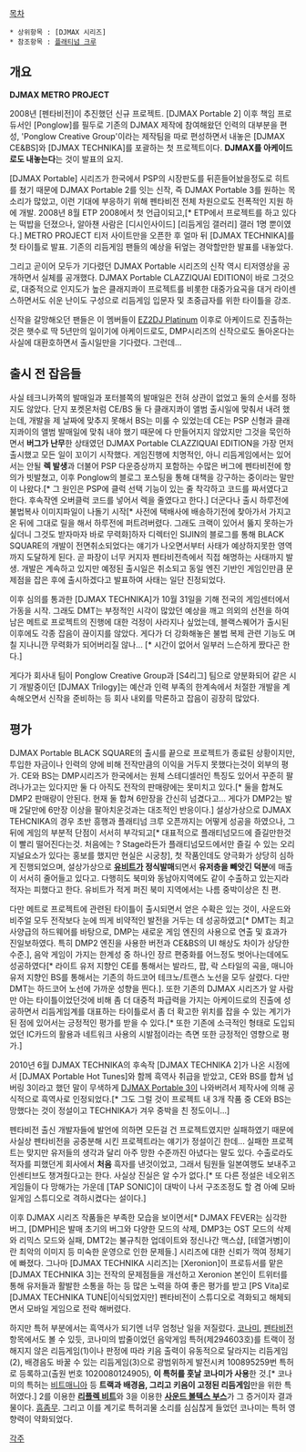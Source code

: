 [[목차]]

 * 상위항목 : [DJMAX 시리즈]
 * 참조항목 : [[플래티넘 크루]]

== 개요 ==
{{{#!html
 <iframe width="560" height="315" src="//www.youtube.com/embed/TwBAGsdksUY" frameborder="0" allowfullscreen></iframe>
}}}

{{{#!html
 <iframe width="560" height="315" src="http://www.youtube.com/embed/-X8i2YNaS4Y?feature=player_detailpage" frameborder="0" allowfullscreen></iframe>
}}}

'''DJMAX METRO PROJECT'''

2008년 [펜타비전]이 추진했던 신규 프로젝트. [DJMAX Portable 2] 이후 책임 프로듀서인 [Ponglow]를 필두로 기존의 DJMAX 제작에 참여해왔던 인력의 대부분을 편성, 'Ponglow Creative Group'이라는 제작팀을 따로 편성하면서 내놓은 [DJMAX CE&BS]와 [DJMAX TECHNIKA]를 포괄하는 첫 프로젝트이다. '''DJMAX를 아케이드로도 내놓는다'''는 것이 발표의 요지.

[DJMAX Portable] 시리즈가 한국에서 PSP의 시장판도를 뒤흔들어놨을정도로 히트를 쳤기 때문에 DJMAX Portable 2를 잇는 신작, 즉 DJMAX Portable 3를 원하는 목소리가 많았고, 이런 기대에 부응하기 위해 펜타비전 전체 차원으로도 전폭적인 지원 하에 개발. 2008년 8월 ETP 2008에서 첫 언급이되고,[* ETP에서 프로젝트를 하고 있다는 떡밥을 던졌으나, 알아챈 사람은 [디시인사이드] [리듬게임 갤러리] 갤러 1명 뿐이였다.] METRO PROJECT 티저 사이트만을 오픈한 후 얼마 뒤 [DJMAX TECHNIKA]를 첫 타이틀로 발표. 기존의 리듬게임 팬들의 예상을 뒤엎는 경악할만한 발표를 내놓았다.

그리고 곧이어 모두가 기다렸던 DJMAX Portable 시리즈의 신작 역시 티저영상을
공개하면서 실체를 공개했다. DJMAX Portable CLAZZIQUAI EDITION이 바로 그것으로, 대중적으로 인지도가 높은 클래지콰이 프로젝트를 비롯한 대중가요곡을 대거 라이센스하면서도 쉬운 난이도 구성으로 리듬게임 입문자 및 초중급자를 위한 타이틀을 강조.

신작을 갈망해오던 팬들은 이 멤버들이 [[EZ2DJ Platinum]] 이후로 아케이드로 진출하는 것은 햇수로 딱 5년만의 일이기에 아케이드로도, DMP시리즈의 신작으로도 돌아온다는 사실에 대환호하면서 출시일만을 기다렸다. 그런데...

== 출시 전 잡음들 ==
사실 테크니카쪽의 발매일과 포터블쪽의 발매일은 전혀 상관이 없었고 둘의 순서를 정하지도 않았다. 단지 포켓몬처럼 CE/BS 둘 다 클래지콰이 앨범 출시일에 맞춰서 내려 했는데, 개발을 제 날짜에 맞추지 못해서 BS는 미룰 수 있었는데 CE는 PSP 신형과 클래지콰이의 앨범 발매일에 맞춰 내야 했기 때문에 다 만들어지지 않았지만 그것을 묵인하면서 '''버그가 난무'''한 상태였던 DJMAX Portable CLAZZIQUAI EDITION을 가장 먼저 출시했고 모든 일이 꼬이기 시작했다. 게임진행에 치명적인, 아니 리듬게임에서는 있어서는 안될 '''렉 발생'''과 더불어 PSP 다운증상까지 포함하는 수많은 버그에 펜타비전에 항의가 빗발쳤고, 이후 Ponglow의 블로그 포스팅을 통해 대책을 강구하는 중이라는 말만이 나왔다.[* 그 원인은 PSP에 클럭 선택 기능이 있는 줄 착각하고 코드를 짜서였다고 한다. 후속작엔 오버클럭 코드를 넣어서 렉을 줄였다고 한다.] 
더군다나 출시 하루전에 불법복사 이미지파일이 나돌기 시작[* 사전에 택배사에 배송하기전에 찾아가서 가지고 온 뒤에 그대로 릴을 해서 하루전에 퍼트려버렸다. 그래도 크랙이 있어서 뚫지 못하는가 싶더니 그것도 받자마자 바로 무력화]하자 디렉터인 SIJIN의 블로그를 통해 BLACK SQUARE의 개발이 전면취소되었다는 얘기가 나오면서부터 사태가 예상하지못한 영역까지 도달하게 된다. 곧 파장이 너무 커지자 펜타비전측에서 직접 해명하는 사태까지 발생. 개발은 계속하고 있지만 예정된 출시일은 취소되고 동일 엔진 기반인 게임인만큼 문제점을 잡은 후에 출시하겠다고 발표하여 사태는 일단 진정되었다.

이후 심의를 통과한 [DJMAX TECHNIKA]가 10월 31일을 기해 전국의 게임센터에서 가동을 시작.
그래도 DMT는 부정적인 시각이 많았던 예상을 깨고 의외의 선전을 하여 남은 메트로 프로젝트의 진행에 대한 걱정이 사라지나 싶었는데, 블랙스퀘어가 출시된 이후에도 각종 잡음이 끊이지를 않았다. 게다가 더 강화해놓은 불법 복제 관련 기능도 며칠 지나니깐 무력화가 되어버리질 않나... [* 시간이 없어서 일부러 느슨하게 짰다곤 한다.]

게다가 회사내 팀이 Ponglow Creative Group과 [S4리그] 팀으로 양분화되어 같은 시기 개발중이던 [DJMAX Trilogy]는 예산과 인력 부족의 한계속에서 처절한 개발을 계속해오면서 신작을 준비하는 등 회사 내외를 막론하고 잡음이 굉장히 많았다.

== 평가 ==
DJMAX Portable BLACK SQUARE의 출시를 끝으로 프로젝트가 종료된 상황이지만, 투입한 자금이나 인력의 양에 비해 전작만큼의 이익을 거두지 못했다는것이 외부의 평가. CE와 BS는 DMP시리즈가 한국에서는 원체 스테디셀러인 특징도 있어서 꾸준히 팔려나가고는 있다지만 둘 다 아직도 전작의 판매량에는 못미치고 있다.[* 둘을 합쳐도 DMP2 판매량이 안된다. 현재 둘 합쳐 6만장을 간신히 넘겼다고... 게다가 DMP2는 발매 2달만에 6만장 이상을 팔아치운것과는 대조적인 반응이다.] 
설상가상으로 DJMAX TEHCNIKA의 경우 초반 흥행과 플래티넘 크루 오픈까지는 어떻게 성공을 하였으나, 그 뒤에 게임의 부분적 단점이 서서히 부각되고[* 대표적으로 플래티넘모드에 즐길만한것이 빨리 떨어진다는것. 처음에는 ? Stage라든가 플래티넘모드에서만 즐길 수 있는 오리지널요소가 있다는 홍보를 했지만 현실은 시궁창], 첫 작품인데도 양극화가 상당히 심하게 진행되었으며, 설상가상으로 '''[[유비트]]가 정식발매'''되면서 '''유저층을 빼앗긴 덕분'''에 매출이 서서히 줄어들고 있다고. 다행히도 북미와 동남아지역에도 같이 수출하고 있는지라 적자는 피했다고 한다. 유비트가 적게 퍼진 북미 지역에서는 나름 중박이상은 친 편.

다만 메트로 프로젝트에 관련된 타이틀이 출시되면서 얻은 수확은 있는 것이, 사운드와 비주얼 모두 전작보다 눈에 띄게 비약적인 발전을 거두는 데 성공하였고[* DMT는 최고사양급의 하드웨어를 바탕으로, DMP는 새로운 게임 엔진의 사용으로 연출 및 효과가 진일보하였다. 특히 DMP2 엔진을 사용한 버전과 CE&BS의 UI 해상도 차이가 상당한 수준.], 음악 게임이 가지는 한계성 중 하나인 장르 편중화를 어느정도 벗어나는데에도 성공하였다[* 라이트 유저 지향인 CE를 통해서는 발라드, 팝, 락 스타일의 곡을, 매니아 유저 지향인 BS를 통해서는 기존의 하드코어 테크노/트랜스 노선을 모두 살렸다. 다만 DMT는 하드코어 노선에 가까운 성향을 띈다.]. 또한 기존의 DJMAX 시리즈가 알 사람만 아는 타이틀이었던것에 비해 좀 더 대중적 파급력을 가지는 아케이드로의 진출에 성공하면서 리듬게임계를 대표하는 타이틀로서 좀 더 확고한 위치를 잡을 수 있는 계기가 된 점에 있어서는 긍정적인 평가를 받을 수 있다.[* 또한 기존에 소극적인 형태로 도입되었던 IC카드의 활용과 네트워크 사용의 시발점이라는 측면 또한 긍정적인 영향으로 평가.]

2010년 6월 DJMAX TECHNIKA의 후속작 [DJMAX TECHNIKA 2]가 나온 시점에서 [DJMAX Portable Hot Tunes]와 함께 흑역사 취급을 받았고, CE와 BS를 합쳐 넘버링 3이라고 했던 말이 무색하게 [[DJMAX Portable 3]]이 나와버려서 제작사에 의해 공식적으로 흑역사로 인정되었다.[* 그도 그럴 것이 프로젝트 내 3개 작품 중 CE와 BS는 망했다는 것이 정설이고 TECHNIKA가 겨우 중박을 친 정도이니...]

펜타비전 출신 개발자들에 발언에 의하면 모든걸 건 프로젝트였지만 실패하였기 때문에 사실상 펜타비전을 공중분해 시킨 프로젝트라는 얘기가 정설이긴 한데... 실패한 프로젝트는 맞지만 유저들의 생각과 달리 아주 망한 수준까진 아녔다는 말도 있다. 수출로라도 적자를 피했던게 회사에서 '''처음''' 흑자를 낸것이었고, 그래서 팀원들 일본여행도 보내주고 인센티브도 챙겨줬다고는 한다. 사실상 진실은 알 수가 없다.[* 또 다른 정설은 네오위즈 게임들이 다 망해가는 가운데 [TAP SONIC]이 대박이 나서 구조조정도 할 겸 아예 모바일게임 스튜디오로 격하시켰다는 설이다.]

이후 DJMAX 시리즈 작품들은 부족한 모습을 보이면서[* DJMAX FEVER는 심각한 버그, [DMPH]은 발매 초기의 버그와 다양한 모드의 삭제, DMP3는 OST 모드의 삭제와 리믹스 모드와 실패, DMT2는 불규칙한 업데이트와 정신나간 맥스샵, [테열거병]이란 최악의 이미지 등  미숙한 운영으로 인한 문제들.] 시리즈에 대한 신뢰가 꺽여 정체기에 빠졌다. 그나마 [DJMAX TECHNIKA 시리즈]는 [Xeronion]이 프로듀서를 맡은 [DJMAX TECHNIKA 3]는 전작의 문제점들을 개선하고 Xeronion 본인이 트위터를 통해 유저들과 활발한 소통을 하는 등 많은 노력을 하여 좋은 평가를 받고 [PS Vita]로 [DJMAX TECHNIKA TUNE|이식되었지만] 펜타비전이 스튜디오로 격화되고 해체되면서 모바일 게임으로 전락 해버렸다.

하지만 특허 부분에서는 흑역사가 되기엔 너무 엄청난 일을 저질렀다. [[코나미]], [[펜타비전]] 항목에서도 볼 수 있듯, 코나미의 밥줄이었던 음악게임 특허(제294603호)를 트랙이 정해지지 않은 리듬게임(1)이나 판정에 따라 키음 출력이 유동적으로 달라지는 리듬게임(2), 배경음도 바꿀 수 있는 리듬게임(3)으로 광범위하게 발전시켜 100895259번 특허로 등록하고(출원 번호 1020080124905), '''이 특허를 훗날 코나미가 사용'''한 것.[* 코나미의 특허는 [[비트매니아]] 등 '''트랙과 배경음, 그리고 키음이 고정된 리듬게임'''만을 위한 특허였다.] 2를 이용한 '''[[리플렉 비트]]'''와 3을 이용한 '''[[사운드 볼텍스 부스]]'''가 그 증거이자 결과물이다. [[흠좀무]]. 그리고 이를 계기로 특허괴물 소리를 심심찮게 들었던 코나미는 특허 영향력이 약화되었다.




[[각주]]
